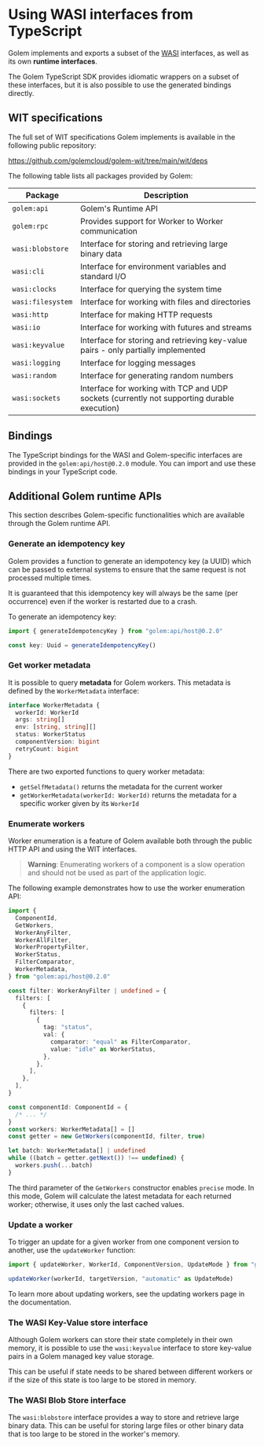 
# Using WASI interfaces from TypeScript

Golem implements and exports a subset of the [WASI](https://wasi.dev) interfaces, as well as its own **runtime interfaces**.

The Golem TypeScript SDK provides idiomatic wrappers on a subset of these interfaces, but it is also possible to use the generated bindings directly.

## WIT specifications

The full set of WIT specifications Golem implements is available in the following public repository:

https://github.com/golemcloud/golem-wit/tree/main/wit/deps

The following table lists all packages provided by Golem:

| Package           | Description                                                                                 |
| ----------------- | ------------------------------------------------------------------------------------------- |
| `golem:api`       | Golem's Runtime API                                                                         |
| `golem:rpc`       | Provides support for Worker to Worker communication                                         |
| `wasi:blobstore`  | Interface for storing and retrieving large binary data                                      |
| `wasi:cli`        | Interface for environment variables and standard I/O                                        |
| `wasi:clocks`     | Interface for querying the system time                                                      |
| `wasi:filesystem` | Interface for working with files and directories                                            |
| `wasi:http`       | Interface for making HTTP requests                                                          |
| `wasi:io`         | Interface for working with futures and streams                                              |
| `wasi:keyvalue`   | Interface for storing and retrieving key-value pairs - only partially implemented           |
| `wasi:logging`    | Interface for logging messages                                                              |
| `wasi:random`     | Interface for generating random numbers                                                     |
| `wasi:sockets`    | Interface for working with TCP and UDP sockets (currently not supporting durable execution) |

## Bindings

The TypeScript bindings for the WASI and Golem-specific interfaces are provided in the `golem:api/host@0.2.0` module. You can import and use these bindings in your TypeScript code.

## Additional Golem runtime APIs

This section describes Golem-specific functionalities which are available through the Golem runtime API.

### Generate an idempotency key

Golem provides a function to generate an idempotency key (a UUID) which can be passed to external systems to ensure that the same request is not processed multiple times.

It is guaranteed that this idempotency key will always be the same (per occurrence) even if the worker is restarted due to a crash.

To generate an idempotency key:

```typescript
import { generateIdempotencyKey } from "golem:api/host@0.2.0"

const key: Uuid = generateIdempotencyKey()
```

### Get worker metadata

It is possible to query **metadata** for Golem workers. This metadata is defined by the `WorkerMetadata` interface:

```typescript
interface WorkerMetadata {
  workerId: WorkerId
  args: string[]
  env: [string, string][]
  status: WorkerStatus
  componentVersion: bigint
  retryCount: bigint
}
```

There are two exported functions to query worker metadata:

- `getSelfMetadata()` returns the metadata for the current worker
- `getWorkerMetadata(workerId: WorkerId)` returns the metadata for a specific worker given by its `WorkerId`

### Enumerate workers

Worker enumeration is a feature of Golem available both through the public HTTP API and using the WIT interfaces.

> **Warning**: Enumerating workers of a component is a slow operation and should not be used as part of the application logic.

The following example demonstrates how to use the worker enumeration API:

```typescript
import {
  ComponentId,
  GetWorkers,
  WorkerAnyFilter,
  WorkerAllFilter,
  WorkerPropertyFilter,
  WorkerStatus,
  FilterComparator,
  WorkerMetadata,
} from "golem:api/host@0.2.0"

const filter: WorkerAnyFilter | undefined = {
  filters: [
    {
      filters: [
        {
          tag: "status",
          val: {
            comparator: "equal" as FilterComparator,
            value: "idle" as WorkerStatus,
          },
        },
      ],
    },
  ],
}

const componentId: ComponentId = {
  /* ... */
}
const workers: WorkerMetadata[] = []
const getter = new GetWorkers(componentId, filter, true)

let batch: WorkerMetadata[] | undefined
while ((batch = getter.getNext()) !== undefined) {
  workers.push(...batch)
}
```

The third parameter of the `GetWorkers` constructor enables `precise` mode. In this mode, Golem will calculate the latest metadata for each returned worker; otherwise, it uses only the last cached values.

### Update a worker

To trigger an update for a given worker from one component version to another, use the `updateWorker` function:

```typescript
import { updateWorker, WorkerId, ComponentVersion, UpdateMode } from "golem:api/host@0.2.0"

updateWorker(workerId, targetVersion, "automatic" as UpdateMode)
```

To learn more about updating workers, see the updating workers page in the documentation.

### The WASI Key-Value store interface

Although Golem workers can store their state completely in their own memory, it is possible to use the `wasi:keyvalue` interface to store key-value pairs in a Golem managed key value storage.

This can be useful if state needs to be shared between different workers or if the size of this state is too large to be stored in memory.

### The WASI Blob Store interface

The `wasi:blobstore` interface provides a way to store and retrieve large binary data. This can be useful for storing large files or other binary data that is too large to be stored in the worker's memory.
